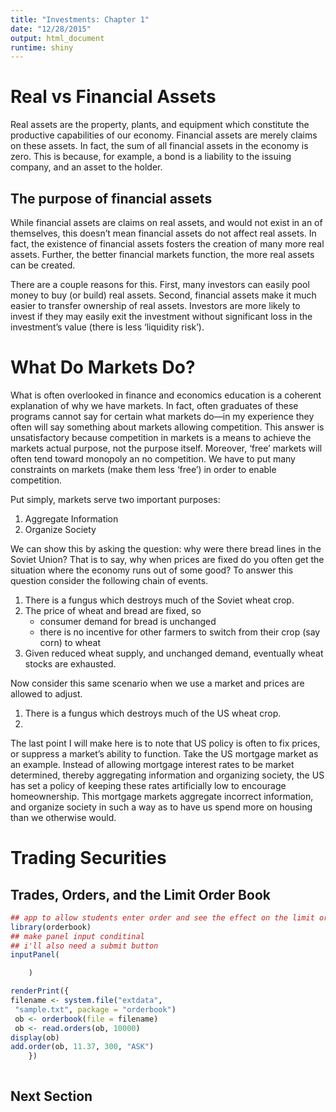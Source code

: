 ```yaml
---
title: "Investments: Chapter 1"
date: "12/28/2015"
output: html_document
runtime: shiny
---
```


# Real vs Financial Assets

Real assets are the property, plants, and equipment which constitute the productive capabilities of our economy.  Financial assets are merely claims on these assets.  In fact, the sum of all financial assets in the economy is zero.  This is because, for example, a bond is a liability to the issuing company, and an asset to the holder.

## The purpose of financial assets

While financial assets are claims on real assets, and would not exist in an of themselves, this doesn't mean financial assets do not affect real assets.  In fact, the existence of financial assets fosters the creation of many more real assets.  Further, the better financial markets function, the more real assets can be created.

There are a couple reasons for this.  First, many investors can easily pool money to buy (or build) real assets.  Second, financial assets make it much easier to transfer ownership of real assets.   Investors are more likely to invest if they may easily exit the investment without significant loss in the investment's value (there is less 'liquidity risk').

# What Do Markets Do?  

What is often overlooked in finance and economics education is a coherent explanation of why we have markets.  In fact, often graduates of these programs cannot say for certain what markets do---in my experience they often will say something about markets allowing competition.  This answer is unsatisfactory because competition in markets is a means to achieve the markets actual purpose, not the purpose itself.  Moreover, 'free' markets will often tend toward monopoly an no competition.  We have to put many constraints on markets (make them less 'free') in order to enable competition.  

Put simply, markets serve two important purposes:

#.  Aggregate Information
#.  Organize Society

We can show this by asking the question: why were there bread lines in the Soviet Union?  That is to say, why when prices are fixed do you often get the situation where the economy runs out of some good? To answer this question consider the following chain of events.

#. There is a fungus which destroys much of the Soviet wheat crop.
#. The price of wheat and bread are fixed, so
	- consumer demand for bread is unchanged
	- there is no incentive for other farmers to switch from their crop (say corn) to wheat
#. Given reduced wheat supply, and unchanged demand, eventually wheat stocks are exhausted.

Now consider this same scenario when we use a market and prices are allowed to adjust.

#. There is a fungus which destroys much of the US wheat crop.
#.  

The last point I will make here is to note that US policy is often to fix prices, or suppress a market's ability to function. Take the US mortgage market as an example.  Instead of allowing mortgage interest rates to be market determined, thereby aggregating information and organizing society, the US has set a policy of keeping these rates artificially low to encourage homeownership. This mortgage markets aggregate incorrect information, and organize society in such a way as to have us spend more on housing than we otherwise would.


<!-- Move the below into a new chapter 2 -->

# Trading Securities



## Trades, Orders, and the Limit Order Book

```r
## app to allow students enter order and see the effect on the limit orderbook
library(orderbook)
## make panel input conditinal
## i'll also need a submit button
inputPanel(

    )

renderPrint({
filename <- system.file("extdata",
 "sample.txt", package = "orderbook")
 ob <- orderbook(file = filename)
 ob <- read.orders(ob, 10000)
display(ob)
add.order(ob, 11.37, 300, "ASK")
    })



```


## Next Section
